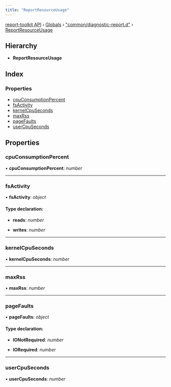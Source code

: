 ```yaml
---
title: "ReportResourceUsage"
---
```


[report-toolkit API](../home.mdx) › [Globals](../home.mdx) › ["common/diagnostic-report.d"](../modules/common_diagnostic_report_d_.mdx) › [ReportResourceUsage](common_diagnostic_report_d_.reportresourceusage.mdx)

## Hierarchy

* **ReportResourceUsage**

## Index

### Properties

- [cpuConsumptionPercent](common_diagnostic_report_d_.reportresourceusage#cpuconsumptionpercent)
- [fsActivity](common_diagnostic_report_d_.reportresourceusage#fsactivity)
- [kernelCpuSeconds](common_diagnostic_report_d_.reportresourceusage#kernelcpuseconds)
- [maxRss](common_diagnostic_report_d_.reportresourceusage#maxrss)
- [pageFaults](common_diagnostic_report_d_.reportresourceusage#pagefaults)
- [userCpuSeconds](common_diagnostic_report_d_.reportresourceusage#usercpuseconds)

## Properties

### cpuConsumptionPercent

• **cpuConsumptionPercent**: *number*

___

### fsActivity

• **fsActivity**: *object*

#### Type declaration:

* **reads**: *number*

* **writes**: *number*

___

### kernelCpuSeconds

• **kernelCpuSeconds**: *number*

___

### maxRss

• **maxRss**: *number*

___

### pageFaults

• **pageFaults**: *object*

#### Type declaration:

* **IONotRequired**: *number*

* **IORequired**: *number*

___

### userCpuSeconds

• **userCpuSeconds**: *number*


